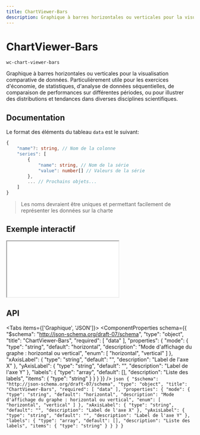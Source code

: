 ```yaml
---
title: ChartViewer-Bars
description: Graphique à barres horizontales ou verticales pour la visualisation comparative de données. Particulièrement utile pour les exercices d'économie, de statistiques, d'analyse de données séquentielles, de comparaison de performances sur différentes périodes, ou pour illustrer des distributions et tendances dans diverses disciplines scientifiques.
---
```



# ChartViewer-Bars

`wc-chart-viewer-bars`

Graphique à barres horizontales ou verticales pour la visualisation comparative de données. Particulièrement utile pour les exercices d'économie, de statistiques, d'analyse de données séquentielles, de comparaison de performances sur différentes périodes, ou pour illustrer des distributions et tendances dans diverses disciplines scientifiques.

## Documentation

Le format des éléments du tableau `data` est le suivant:

```typescript
{
    "name"?: string, // Nom de la colonne
    "series": [
        {
            "name": string, // Nom de la série
            "value": number[] // Valeurs de la série
        },
        ... // Prochains objets...
    ]
}
```

> Les noms devraient être uniques et permettant facilement de représenter les données sur la charte

## Exemple interactif

<iframe
  src={useAbsoluteUrl('playground/components/wc-chart-viewer-bars')}
  style={{ width: '100%', height: '700px', border: 'none' }}
></iframe>

## API

<Tabs items={['Graphique', 'JSON']}>
  <Tab>
    <ComponentProperties schema={{
  "$schema": "http://json-schema.org/draft-07/schema",
  "type": "object",
  "title": "ChartViewer-Bars",
  "required": [
    "data"
  ],
  "properties": {
    "mode": {
      "type": "string",
      "default": "horizontal",
      "description": "Mode d'affichage du graphe : horizontal ou vertical",
      "enum": [
        "horizontal",
        "vertical"
      ]
    },
    "xAxisLabel": {
      "type": "string",
      "default": "",
      "description": "Label de l'axe X"
    },
    "yAxisLabel": {
      "type": "string",
      "default": "",
      "description": "Label de l'axe Y"
    },
    "labels": {
      "type": "array",
      "default": [],
      "description": "Liste des labels",
      "items": {
        "type": "string"
      }
    }
  }
}} />
  </Tab>
  <Tab>
    ```json
    {
  "$schema": "http://json-schema.org/draft-07/schema",
  "type": "object",
  "title": "ChartViewer-Bars",
  "required": [
    "data"
  ],
  "properties": {
    "mode": {
      "type": "string",
      "default": "horizontal",
      "description": "Mode d'affichage du graphe : horizontal ou vertical",
      "enum": [
        "horizontal",
        "vertical"
      ]
    },
    "xAxisLabel": {
      "type": "string",
      "default": "",
      "description": "Label de l'axe X"
    },
    "yAxisLabel": {
      "type": "string",
      "default": "",
      "description": "Label de l'axe Y"
    },
    "labels": {
      "type": "array",
      "default": [],
      "description": "Liste des labels",
      "items": {
        "type": "string"
      }
    }
  }
}
    ```
  </Tab>
</Tabs>
